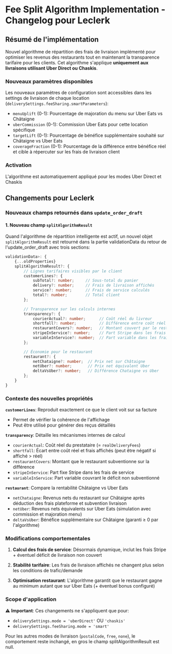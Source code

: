# Fee Split Algorithm Implementation - Changelog pour Leclerk

## Résumé de l'implémentation

Nouvel algorithme de répartition des frais de livraison implémenté pour optimiser les revenus des restaurants tout en maintenant la transparence tarifaire pour les clients. Cet algorithme s'applique **uniquement aux livraisons utilisant Uber Direct ou Chaskis**.

### Nouveaux paramètres disponibles

Les nouveaux paramètres de configuration sont accessibles dans les settings de livraison de chaque location (`deliverySettings.feeSharing.smartParameters`):

- `menuUplift` (0-1): Pourcentage de majoration du menu sur Uber Eats vs Châtaigne
- `uberCommission` (0-1): Commission Uber Eats pour cette location spécifique
- `targetLift` (0-1): Pourcentage de bénéfice supplémentaire souhaité sur Châtaigne vs Uber Eats
- `coverageFraction` (0-1): Pourcentage de la différence entre bénéfice réel et cible à répercuter sur les frais de livraison client

### Activation

L'algorithme est automatiquement appliqué pour les modes Uber Direct et Chaskis

## Changements pour Leclerk

### Nouveaux champs retournés dans `update_order_draft`

#### 1. Nouveau champ `splitAlgorithmResult`

Quand l'algorithme de répartition intelligente est actif, un nouvel objet `splitAlgorithmResult` est retourné dans la partie validationData du retour de l'update_order_draft avec trois sections:

```typescript
validationData>: {
    {...oldProperties}
    splitAlgorithmResult?: {
        // Lignes tarifaires visibles par le client
        customerLines?: {
            subTotal?: number;     // Sous-total du panier
            delivery?: number;     // Frais de livraison affichés
            service?: number;      // Frais de service calculés
            total?: number;        // Total client
        };

        // Transparence sur les calculs internes
        transparency?: {
            courierActual?: number;      // Coût réel du livreur
            shortfall?: number;          // Différence entre coût réel et affiché
            restaurantCovers?: number;   // Montant couvert par le restaurant
            stripeInService?: number;    // Part Stripe dans les frais de service
            variableInService?: number;  // Part variable dans les frais de service
        };

        // Économie pour le restaurant
        restaurant?: {
            netChataigne?: number;  // Prix net sur Châtaigne
            netUber?: number;       // Prix net équivalent Uber
            deltaVsUber?: number;   // Différence Chataigne vs Uber
        };
    }
}
```

### Contexte des nouvelles propriétés

**`customerLines`**: Reproduit exactement ce que le client voit sur sa facture

- Permet de vérifier la cohérence de l'affichage
- Peut être utilisé pour générer des reçus détaillés

**`transparency`**: Détaille les mécanismes internes de calcul

- `courierActual`: Coût réel du prestataire (= `realDeliveryFees`)
- `shortfall`: Écart entre coût réel et frais affichés (peut être négatif si affiché > réel)
- `restaurantCovers`: Montant que le restaurant subventionne sur la différence
- `stripeInService`: Part fixe Stripe dans les frais de service
- `variableInService`: Part variable couvrant le déficit non subventionné

**`restaurant`**: Compare la rentabilité Châtaigne vs Uber Eats

- `netChataigne`: Revenus nets du restaurant sur Châtaigne après déduction des frais plateforme et subvention livraison
- `netUber`: Revenus nets équivalents sur Uber Eats (simulation avec commission et majoration menu)
- `deltaVsUber`: Bénéfice supplémentaire sur Châtaigne (garanti ≥ 0 par l'algorithme)

### Modifications comportementales

1. **Calcul des frais de service**: Désormais dynamique, inclut les frais Stripe + éventuel déficit de livraison non couvert

2. **Stabilité tarifaire**: Les frais de livraison affichés ne changent plus selon les conditions de trafic/demande

3. **Optimisation restaurant**: L'algorithme garantit que le restaurant gagne au minimum autant que sur Uber Eats (+ éventuel bonus configuré)

### Scope d'application

⚠️ **Important**: Ces changements ne s'appliquent que pour:

- `deliverySettings.mode = 'uberDirect'` OU `'chaskis'`
- `deliverySettings.feeSharing.mode = 'smart'`

Pour les autres modes de livraison (`postalCode`, `free`, `none`), le comportement reste inchangé, en gros le champ splitAlgorithmResult est null.
